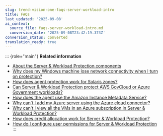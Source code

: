 ```yaml
---
slug: trend-vision-one-faqs-server-workload-intro
title: FAQs
last_updated: '2025-09-08'
ai_context:
  source_file: faqs-server-workload-intro.md
  conversion_date: '2025-09-08T23:42:19.373Z'
conversion_status: converted
translation_ready: true
---
```


::: {role="main"}
**Related information**

- [About the Server & Workload Protection components](components-server-workload.mdx)
- [Why does my Windows machine lose network connectivity when I turn on protection?](win-network-lose-connection.mdx)
- [How does agent protection work for Solaris zones?](agent-protection-solaris.mdx)
- [Can Server & Workload Protection protect AWS GovCloud or Azure Government workloads?](aws-govcloud-azure-government.mdx)
- [How does the agent use the Amazon Instance Metadata Service?](agent-metadata-service.mdx)
- [Why can't I add my Azure server using the Azure cloud connector?](azure-server-cloud-connector.mdx)
- [Why can't I view all the VMs in an Azure subscription in Server & Workload Protection?](vms-azure-subscription-view.mdx)
- [How does credit allocation work for Server & Workload Protection?](credit-allocation-swp.mdx)
- [How do I configure user permissions for Server & Workload Protection](config-user-permissions-swp.mdx)
:::
